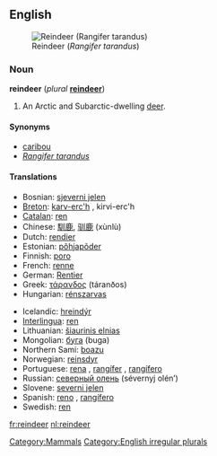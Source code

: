 {{wikipedia}}
==English==
[[Image:Deer.jpg|thumbnail|right|Reindeer (''Rangifer tarandus'')]]

===Noun===
'''reindeer''' (''plural'' '''[[reindeer]]''')

# {{zoology}} An Arctic and Subarctic-dwelling [[deer]].

====Synonyms====
*[[caribou]]
*''[[Rangifer tarandus]]''

====Translations====
{{top}}
*Bosnian: [[sjeverni jelen]] {{m}}
*[[Breton]]: [[karv-erc'h]] {{m}}, kirvi-erc'h {{p}}
*[[Catalan]]: [[ren]] {{m}}
*Chinese: [[馴鹿]], [[驯鹿]] (xùnlù)
*Dutch: [[rendier]] {{n}}
*Estonian: [[põhjapõder]]
*Finnish: [[poro]]
*French: [[renne]] {{m}}
*German: [[Rentier]] {{n}}
*Greek: [[τάρανδος]] (táranðos) {{m}}
*Hungarian: [[rénszarvas]]
{{mid}}
*Icelandic: [[hreindýr]] {{n}}
*[[Interlingua]]: [[ren]]
*Lithuanian: [[šiaurinis elnias]] {{m}}
*Mongolian: [[буга]] (buga)
*Northern Sami: [[boazu]]
*Norwegian: [[reinsdyr]] {{n}}
*Portuguese: [[rena]] {{f}}, [[rangífer]] {{m}}, [[rangífero]] {{m}}
*Russian: [[северный олень]] (sévernyj olén’) {{m}}
*Slovene: [[severni jelen]] {{m}}
*Spanish: [[reno]] {{m}}, [[rangífero]] {{m}}
*Swedish: [[ren]] {{c}}
{{bottom}}

[[Category:Mammals]]
[[Category:English irregular plurals]]

[[fr:reindeer]]
[[nl:reindeer]]